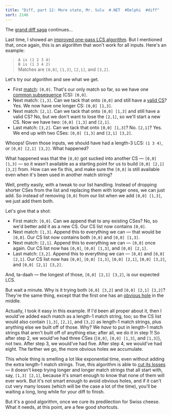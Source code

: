 ```yaml
---
title: "Diff, part 12: More state, Mr. Sulu  #.NET  #Delphi  #diff"
sort: 2146
---
```


The <a href="/tag/diff/">grand diff saga</a> continues...

Last time, I showed an <a href="/2005/04/11/diff-part-11-once-more-with-state/">improved one-pass LCS algorithm</a>. But I mentioned that, once again, this is an algorithm that won't work for all inputs. Here's an example:

> `A is (1 2 3 4)`\
> `B is (1 3 4 2)`\
> Matches are `[0,0]`, `[1,3]`, `[2,1]`, and `[3,2]`.

Let's try our algorithm and see what we get.

* First <a href="/2005/03/31/diff-part-4-matches/">match</a>: `[0,0]`. That's our only match so far, so we have one <a href="/2005/03/29/diff-part-3-introducing-the-longest-common-subsequence/">common subsequence</a> (CS): `[0,0]`.
* Next match: `[1,3]`. Can we tack that onto `[0,0]` and still have a <a href="/2005/04/02/diff-part-6-match-strings-and-common-subsequences/">valid CS</a>? Yes. We now have one longer CS: `[0,0] [1,3]`.
* Next match: `[2,1]`. Can we tack that onto `[0,0] [1,3]` and still have a valid CS? No, but we don't want to lose the `[2,1]`, so we'll start a new CS. Now we have two: `[0,0] [1,3]` and `[2,1]`.
* Last match: `[3,2]`. Can we tack that onto `[0,0] [1,3]`? No. `[2,1]`? Yes. We end up with two CSes: `[0,0] [1,3]` and `[2,1] [3,2]`.

Whoops! Given those inputs, we should have had a length-3 LCS: `(1 3 4)`, or `[0,0] [2,1] [3,2]`. What happened?

What happened was that the `[0,0]` got sucked into another CS &#8212; `[0,0] [1,3]` &#8212; so it wasn't available as a starting point for us to build `[0,0] [2,1] [3,2]` from. How can we fix this, and make sure the `[0,0]` is still available even when it's been used in another match string?

Well, pretty easily, with a tweak to our list handling. Instead of dropping shorter CSes from the list and replacing them with longer ones, we can just add. So instead of removing `[0,0]` from our list when we add `[0,0] [1,3]`, we just add them both.

Let's give that a shot:

* First match: `[0,0]`. Can we append that to any existing CSes? No, so we'd better add it as a new CS. Our CS list now contains `[0,0]`.
* Next match: `[1,3]`. Append this to everything we can &#8212; that would be `[0,0]`. Our CS list now contains both `[0,0]` and `[0,0] [1,3]`.
* Next match: `[2,1]`. Append this to everything we can &#8212; `[0,0]` once again. Our CS list now has `[0,0]`, `[0,0] [1,3]`, and `[0,0] [2,1]`.
* Last match: `[3,2]`. Append this to everything we can &#8212; `[0,0]` and `[0,0] [2,1]`. Our CS list now has `[0,0]`, `[0,0] [1,3]`, `[0,0] [2,1]`, `[0,0] [3,2]`, and `[0,0] [2,1] [3,2]`.

And, ta-daah &#8212; the longest of those, `[0,0] [2,1] [3,2]`, is our expected LCS.

But wait a minute. Why is it trying both `[0,0] [3,2]` and `[0,0] [2,1] [3,2]`? They're the same thing, except that the first one has an <a href="/2005/04/08/diff-part-10-try-em-all-2-of-2/">obvious hole</a>&nbsp;in the middle.

Actually, I took it easy in this example. If I'd been all proper about it, then I would've added each match as a length-1 match string, too; so the CS list would also contain `[1,3]`, `[2,1]`, and `[3,2]` as length-1 match strings, plus anything else we built off of those. Why? We <em>have</em> to put in length-1 match strings that aren't built off of anything else; after all, we do it in step 1! So after step 2, we would've had three CSes (`[0,0]`, `[0,0] [1,3]`, and `[1,3]`), not two. After step 3, we would've had five. After step 4, we would've had eight. The farther we go, the more obvious holes we accumulate.

This whole thing is smelling a lot like exponential time, even without adding the extra length-1 match strings. True, this algorithm is able to <a href="/2005/04/11/diff-part-11-once-more-with-state/">cut its losses</a> &#8212; it doesn't keep trying longer and longer match strings that all start with, say, `[1,3] [2,1]`, because it's smart enough to know that none of them will ever work. But it's not smart enough to avoid obvious holes, and if it can't cut very many losses (which will be the case a lot of the time), you'll be waiting a long, long while for your diff to finish.

But it's a good algorithm, once we cure its predilection for Swiss cheese. What it needs, at this point, are a few good shortcuts.
